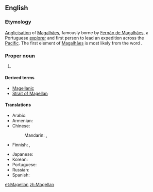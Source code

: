 ==English==
{{wikipedia}}

===Etymology===
[[anglicisation|Anglicisation]] of {{etyl|pt|en}} [[Magalhães]], famously borne by [[w:Fernão de Magalhães|Fernão de Magalhães]], a Portuguese [[explorer]] and first person to lead an expedition across the [[Pacific]].  The first element of [[Magalhães]] is most likely from the {{etyl|xce|en}} word {{term|magal|lang=xce}}.

===Proper noun===
{{en-proper noun|-|s}}

# {{surname}}

====Derived terms====
* [[Magellanic]]
* [[Strait of Magellan]]

====Translations====
{{trans-top|surname}}
* Arabic: {{t-|ar|ماجلان|m|tr=majilaan, magilaan|sc=Arab}}
* Armenian: {{t-|hy|Մագելան|tr=Magelan}}
* Chinese:
*: Mandarin: {{t|cmn|麥哲倫|sc=Hani}}, {{t|cmn|麦哲伦|tr=Màizhélún|sc=Hani}}
* Finnish: {{qualifier|the explorer and surname Magalhães}} {{t-|fi|Magalhães}}, {{qualifier|surname Magellan}} {{t-|fi|Magellan}}
{{trans-mid}}
* Japanese: {{t-|ja|マゼラン|tr=Mazeran|sc=Jpan}}
* Korean: {{t-|ko|마젤란|tr=Majellan|sc=Kore}}
* Portuguese: {{t-|pt|Magalhães|m}}
* Russian: {{t-|ru|Магеллан|m|tr=Magellán}}
* Spanish: {{t-|es|Magallanes|m}}
{{trans-bottom}}

[[et:Magellan]]
[[zh:Magellan]]